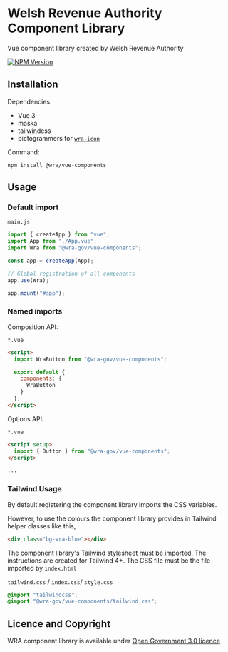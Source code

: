
<Meta title="Introduction/Getting started" />

# Welsh Revenue Authority Component Library

Vue component library created by Welsh Revenue Authority

[![NPM Version](https://img.shields.io/npm/v/%40wra-gov%2Fvue-components)](https://www.npmjs.com/package/@wra-gov/vue-components)

## Installation

Dependencies:

- Vue 3
- maska
- tailwindcss
- pictogrammers for [`wra-icon`](?path=/docs/images-icons-icon--docs)

Command:

`npm install @wra/vue-components`

## Usage

### Default import

`main.js`

```js
import { createApp } from "vue";
import App from "./App.vue";
import Wra from "@wra-gov/vue-components";

const app = createApp(App);

// Global registration of all components
app.use(Wra);

app.mount("#app");
```

### Named imports

Composition API:

`*.vue`

```html
<script>
  import WraButton from "@wra-gov/vue-components";

  export default {
    components: {
      WraButton
    }
  };
</script>
```

Options API:

`*.vue`

```html
<script setup>
  import { Button } from "@wra-gov/vue-components";
</script>

...
```

### Tailwind Usage

By default registering the component library imports the CSS variables.

However, to use the colours the component library provides in Tailwind helper
classes like this,

```html
<div class="bg-wra-blue"></div>
```

The component library's Tailwind stylesheet must be imported. The instructions
are created for Tailwind 4+. The CSS file must be the file imported by `index.html`

`tailwind.css` / `index.css`/ `style.css`

```css
@import "tailwindcss";
@import "@wra-gov/vue-components/tailwind.css";
```

## Licence and Copyright

WRA component library is available under [Open Government 3.0 licence](https://www.nationalarchives.gov.uk/doc/open-government-licence/version/3/)
